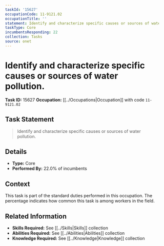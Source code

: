 ```yaml
---
taskId: '15627'
occupationCode: 11-9121.02
occupationTitle: ''
statement: Identify and characterize specific causes or sources of water pollution.
taskType: Core
incumbentsResponding: 22
collection: Tasks
source: onet
---
```

# Identify and characterize specific causes or sources of water pollution.

**Task ID:** 15627
**Occupation:** [[../Occupations|Occupation]] with code `11-9121.02`

## Task Statement

> Identify and characterize specific causes or sources of water pollution.

## Details

- **Type:** Core
- **Performed By:** 22.0% of incumbents

## Context

This task is part of the standard duties performed in this occupation. The percentage indicates how common this task is among workers in the field.

## Related Information

- **Skills Required:** See [[../Skills|Skills]] collection
- **Abilities Required:** See [[../Abilities|Abilities]] collection
- **Knowledge Required:** See [[../Knowledge|Knowledge]] collection

